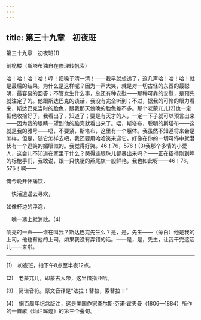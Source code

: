 ```yaml
---
---
---
```

title: 第三十九章　初夜班
---




第三十九章　初夜班(1)





前桅楼（斯塔布独自在修理转帆索）

哈！哈！哈！哈！哼！把嗓子清一清！——我早就想透了，这几声哈！哈！哈！就是最后的结果。为什么是这样呢？因为一声大笑，就是对一切古怪的东西的最聪明，最容易的回答；不管发生什么事，总还有种安慰——那种可靠的安慰，是预先就注定了的。他跟斯达巴克的谈话，我没有完全听到；不过，据我的可怜的眼力看来，斯达巴克当时的脸色，跟我那天傍晚的脸色差不多。那个老蒙兀儿(2)也一定把他收拾好了。我看出了，知道了；要是有天才的人，一定一下子就可以预言出来——因为我的眼睛一望到他的脑壳就看出来了。唔，斯塔布，聪明的斯塔布——这就是我的雅号——唔，不要紧，斯塔布，这里有一个躯体。我虽然不知道将来会是怎样，但是，随它怎样去吧，我还要用哈哈笑来迎它。好像在你的一切可怖中就潜伏有一个逗笑的媚眼似的。我觉得好笑。46！76，576！(3)我那个多情的小爱人，这会儿不知道在家里干什么？哭得连眼珠儿都暴出来吗？——正在招待刚到埠的标枪手们，我敢说，跟一只快艇的燕尾旗一般鲜艳，我也如此呀——46！76，576！啊——

俺今晚开怀痛饮，

　快活逍遥去寻欢，

如像杯边的浮泡，

　嘴一凑上就消散。(4)

响亮的一声——谁在叫我？斯达巴克先生么？是，是，先生——（旁白）他是我的上司，他也有他的上司，如果我没有弄错的话。——是，是，先生，让我干完这活儿——来啦。





* * *



(1)　初夜班，指下午8点至半夜12点。

(2)　老蒙兀儿，即蒙古大帝，这里借指亚哈。

(3)　简谱音符。原文音译是“法拉！替拉，索替拉！”

(4)　据百周年纪念版注，这是美国作家查尔斯·芬诺·霍夫曼（1806—1884）所作的一首歌《灿烂辉煌》的第三个叠句。
